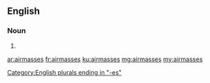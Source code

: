 ==English==

===Noun===
{{head|en|noun plural form}}

# {{plural of|airmass|lang=en}}

[[Category:English plurals ending in "-es"]]

[[ar:airmasses]]
[[fr:airmasses]]
[[ku:airmasses]]
[[mg:airmasses]]
[[my:airmasses]]